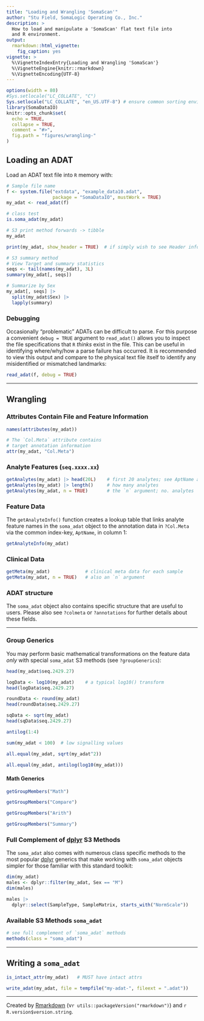 ```yaml
---
title: "Loading and Wrangling 'SomaScan'"
author: "Stu Field, SomaLogic Operating Co., Inc."
description: >
  How to load and manipulate a 'SomaScan' flat text file into
  and R environment.
output:
  rmarkdown::html_vignette:
    fig_caption: yes
vignette: >
  %\VignetteIndexEntry{Loading and Wrangling 'SomaScan'}
  %\VignetteEngine{knitr::rmarkdown}
  %\VignetteEncoding{UTF-8}
---
```


```r
options(width = 80)
#Sys.setlocale("LC_COLLATE", "C")
Sys.setlocale("LC_COLLATE", "en_US.UTF-8") # ensure common sorting envir
library(SomaDataIO)
knitr::opts_chunk$set(
  echo = TRUE,
  collapse = TRUE,
  comment = "#>",
  fig.path = "figures/wrangling-"
)
```


## Loading an ADAT

Load an ADAT text file into `R` memory with:

```r
# Sample file name
f <- system.file("extdata", "example_data10.adat",
                 package = "SomaDataIO", mustWork = TRUE)
my_adat <- read_adat(f)

# class test
is.soma_adat(my_adat)

# S3 print method forwards -> tibble
my_adat

print(my_adat, show_header = TRUE)  # if simply wish to see Header info

# S3 summary method
# View Target and summary statistics
seqs <- tail(names(my_adat), 3L)
summary(my_adat[, seqs])

# Summarize by Sex
my_adat[, seqs] |>
  split(my_adat$Sex) |>
  lapply(summary)
```

### Debugging

Occasionally "problematic" ADATs can be difficult to parse. For this
purpose a convenient `debug = TRUE` argument to `read_adat()` allows you
to inspect the file specifications that `R` _thinks_ exist in the file.
This can be useful in identifying where/why/how a parse failure has occurred.
It is recommended to view this output and compare to the physical
text file itself to identify any misidentified or mismatched landmarks:

```r
read_adat(f, debug = TRUE)
```


---------------------


## Wrangling
### Attributes Contain File and Feature Information

```r
names(attributes(my_adat))

# The `Col.Meta` attribute contains
# target annotation information
attr(my_adat, "Col.Meta")
```

### Analyte Features (`seq.xxxx.xx`)

```r
getAnalytes(my_adat) |> head(20L)    # first 20 analytes; see AptName above
getAnalytes(my_adat) |> length()     # how many analytes
getAnalytes(my_adat, n = TRUE)       # the `n` argument; no. analytes
```

### Feature Data

The `getAnalyteInfo()` function creates a lookup table that links
analyte feature names in the `soma_adat` object to the annotation
data in `?Col.Meta` via the common index-key, `AptName`, in column 1:

```r
getAnalyteInfo(my_adat)
```


### Clinical Data

```r
getMeta(my_adat)             # clinical meta data for each sample
getMeta(my_adat, n = TRUE)   # also an `n` argument
```


### ADAT structure

The `soma_adat` object also contains specific structure that are useful
to users. Please also see `?colmeta` or `?annotations` for further
details about these fields.

---------------------



### Group Generics

You may perform basic mathematical transformations on the feature data _only_
with special `soma_adat` S3 methods (see `?groupGenerics`):

```r
head(my_adat$seq.2429.27)

logData <- log10(my_adat)    # a typical log10() transform
head(logData$seq.2429.27)

roundData <- round(my_adat)
head(roundData$seq.2429.27)

sqData <- sqrt(my_adat)
head(sqData$seq.2429.27)

antilog(1:4)

sum(my_adat < 100)  # low signalling values

all.equal(my_adat, sqrt(my_adat^2))

all.equal(my_adat, antilog(log10(my_adat)))
```


#### Math Generics

```r
getGroupMembers("Math")

getGroupMembers("Compare")

getGroupMembers("Arith")

getGroupMembers("Summary")
```


### Full Complement of [dplyr](https://dplyr.tidyverse.org) S3 Methods

The `soma_adat` also comes with numerous class specific methods to the most
popular [dplyr](https://dplyr.tidyverse.org) generics that make working
with `soma_adat` objects simpler for those familiar with this standard toolkit:

```r
dim(my_adat)
males <- dplyr::filter(my_adat, Sex == "M")
dim(males)

males |>
  dplyr::select(SampleType, SampleMatrix, starts_with("NormScale"))
```


### Available S3 Methods `soma_adat`

```r
# see full complement of `soma_adat` methods
methods(class = "soma_adat")
```


---------------------

## Writing a `soma_adat`

```r
is_intact_attr(my_adat)   # MUST have intact attrs

write_adat(my_adat, file = tempfile("my-adat-", fileext = ".adat"))
```


---------------------


Created by [Rmarkdown](https://github.com/rstudio/rmarkdown)
(v`r utils::packageVersion("rmarkdown")`) and `r R.version$version.string`.
